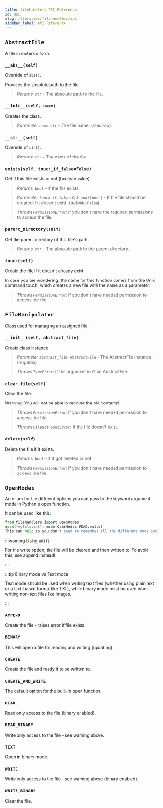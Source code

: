 ```yaml
---
title: filehandlers API Reference
id: api
slug: /libraries/filehandlers/api
sidebar_label: API Reference
---
```



## `AbstractFile`

A file in instance form.

<div className="api-container">

### `__abs__(self)` <SpecialMethod />

<div className="api-container-body">

Override of `abs()`.

Provides the absolute path to the file.

> *Returns*: `str` - The absolute path to the file.

</div>
</div>

<div className="api-container">

### `__init__(self, name)` <SpecialMethod />

<div className="api-container-body">

Creates the class.

> *Parameter `name`*: `str` - The file name. (_required_)

</div>
</div>

<div className="api-container">

### `__str__(self)` <SpecialMethod />

<div className="api-container-body">

Override of `str()`.

> *Returns*: `str` - The name of the file.

</div>
</div>

<div className="api-container">

### `exists(self, touch_if_false=False)`

<div className="api-container-body">

Get if this file exists or not (boolean value).

> *Returns*: `bool` - If the file exists.

> *Parameter `touch_if_false`*: `Optional[bool]` - If the file should be created if it doesn't exist. (_default_: `False`)

> *Throws `PermissionError`*: If you don't have the required permissions to access the file.

</div>
</div>

<div className="api-container">

### `parent_directory(self)`

<div className="api-container-body">

Get the parent directory of this file's path.

> *Returns*: `str` - The absolute path to the parent directory.

</div>
</div>

<div className="api-container">

### `touch(self)`

<div className="api-container-body">

Create the file if it doesn't already exist.

In case you are wondering, the name for this function comes from the Unix command touch, which creates a new file with the name as a parameter.

> *Throws `PermissionError`*: If you don't have needed permission to access the file.

</div>
</div>

## `FileManipulator`

Class used for managing an assigned file.

<div className="api-container">

### `__init__(self, abstract_file)` <SpecialMethod />

<div className="api-container-body">

Create class instance.

> *Parameter `abstract_file`*: `AbstractFile` - The AbstractFile instance. (_required_)

> *Throws `TypeError`*: If the argument isn't an AbstractFile.

</div>
</div>

<div className="api-container">

### `clear_file(self)`

<div className="api-container-body">

Clear the file.

Warning: You will not be able to recover the old contents!

> *Throws `PermissionError`*: If you don't have needed permission to access the file.

> *Throws `FileNotFoundError`*: If the file doesn't exist.

</div>
</div>

<div className="api-container">

### `delete(self)`

<div className="api-container-body">

Delete the file if it exists.

> *Returns*: `bool` - If it got deleted or not.

> *Throws `PermissionError`*: If you don't have needed permission to access the file.

</div>
</div>

## `OpenModes`

An enum for the different options you can pass to the keyword argument mode in Python's open function.

It can be used like this:

```python
from filehandlers import OpenModes
open("myfile.txt", mode=OpenModes.READ.value)
This can help so you don't need to remember all the different mode options.
```

:::warning Using `WRITE`

For the write option, the file will be cleared and then written to. To avoid this, use append instead!

:::

:::tip Binary mode vs Text mode

Text mode should be used when writing text files (whether using plain text or a text-based format like TXT),
while binary mode must be used when writing non-text files like images.

:::

### `APPEND`

Create the file - raises error if file exists.

### `BINARY`

This will open a file for reading and writing (updating).

### `CREATE`

Create the file and ready it to be written to.

### `CREATE_AND_WRITE`

The default option for the built-in open function.

### `READ`

Read only access to the file (binary enabled).

### `READ_BINARY`

Write only access to the file - see warning above.

### `TEXT`

Open in binary mode.

### `WRITE`

Write only access to the file - see warning above (binary enabled).

### `WRITE_BINARY`

Clear the file.
